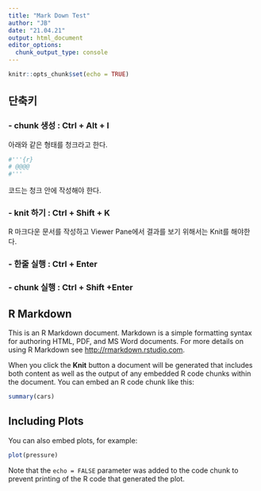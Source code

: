 ```yaml
---
title: "Mark Down Test"
author: "JB"
date: "21.04.21"
output: html_document
editor_options: 
  chunk_output_type: console
---
```


```r
knitr::opts_chunk$set(echo = TRUE)
```

## 단축키

### - chunk 생성 : Ctrl + Alt + I
  아래와 같은 형태를 청크라고 한다.
```r
#'''{r}
# @@@@
#'''
```
  코드는 청크 안에 작성해야 한다.

### - knit 하기 : Ctrl + Shift + K
  R 마크다운 문서를 작성하고 Viewer Pane에서 결과를 보기 위해서는 Knit를 해야한다.
  
### - 한줄 실행 : Ctrl + Enter
### - chunk 실행 : Ctrl + Shift +Enter
  
## R Markdown

This is an R Markdown document. Markdown is a simple formatting syntax for authoring HTML, PDF, and MS Word documents. For more details on using R Markdown see <http://rmarkdown.rstudio.com>.

When you click the **Knit** button a document will be generated that includes both content as well as the output of any embedded R code chunks within the document. You can embed an R code chunk like this:

```r
summary(cars)
```

## Including Plots

You can also embed plots, for example:

```r
plot(pressure)
```

Note that the `echo = FALSE` parameter was added to the code chunk to prevent printing of the R code that generated the plot.
